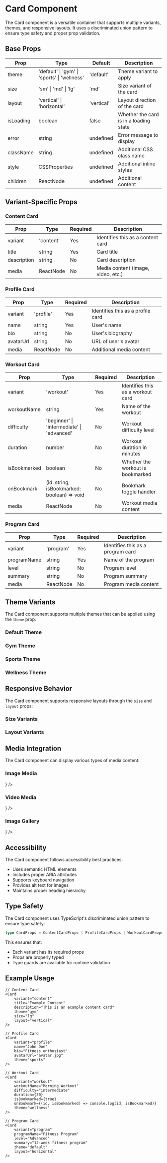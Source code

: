 
<Meta title="Components/Card" component={Card} />

# Card Component

The Card component is a versatile container that supports multiple variants, themes, and responsive layouts. It uses a discriminated union pattern to ensure type safety and proper prop validation.

## Base Props

| Prop | Type | Default | Description |
|------|------|---------|-------------|
| theme | 'default' \| 'gym' \| 'sports' \| 'wellness' | 'default' | Theme variant to apply |
| size | 'sm' \| 'md' \| 'lg' | 'md' | Size variant of the card |
| layout | 'vertical' \| 'horizontal' | 'vertical' | Layout direction of the card |
| isLoading | boolean | false | Whether the card is in a loading state |
| error | string | undefined | Error message to display |
| className | string | undefined | Additional CSS class name |
| style | CSSProperties | undefined | Additional inline styles |
| children | ReactNode | undefined | Additional content |

## Variant-Specific Props

### Content Card
| Prop | Type | Required | Description |
|------|------|----------|-------------|
| variant | 'content' | Yes | Identifies this as a content card |
| title | string | Yes | Card title |
| description | string | No | Card description |
| media | ReactNode | No | Media content (image, video, etc.) |

### Profile Card
| Prop | Type | Required | Description |
|------|------|----------|-------------|
| variant | 'profile' | Yes | Identifies this as a profile card |
| name | string | Yes | User's name |
| bio | string | No | User's biography |
| avatarUrl | string | No | URL of user's avatar |
| media | ReactNode | No | Additional media content |

### Workout Card
| Prop | Type | Required | Description |
|------|------|----------|-------------|
| variant | 'workout' | Yes | Identifies this as a workout card |
| workoutName | string | Yes | Name of the workout |
| difficulty | 'beginner' \| 'intermediate' \| 'advanced' | No | Workout difficulty level |
| duration | number | No | Workout duration in minutes |
| isBookmarked | boolean | No | Whether the workout is bookmarked |
| onBookmark | (id: string, isBookmarked: boolean) => void | No | Bookmark toggle handler |
| media | ReactNode | No | Workout media content |

### Program Card
| Prop | Type | Required | Description |
|------|------|----------|-------------|
| variant | 'program' | Yes | Identifies this as a program card |
| programName | string | Yes | Name of the program |
| level | string | No | Program level |
| summary | string | No | Program summary |
| media | ReactNode | No | Program media content |

## Theme Variants

The Card component supports multiple themes that can be applied using the `theme` prop:

### Default Theme
<Story name="DefaultTheme">
    <Card
        variant="content"
        title="Default Theme"
        description="This is a card with the default theme"
    />
</Story>

### Gym Theme
<Story name="GymTheme">
    <Card
        variant="content"
        title="Gym Theme"
        description="This is a card with the gym theme"
        theme="gym"
    />
</Story>

### Sports Theme
<Story name="SportsTheme">
    <Card
        variant="content"
        title="Sports Theme"
        description="This is a card with the sports theme"
        theme="sports"
    />
</Story>

### Wellness Theme
<Story name="WellnessTheme">
    <Card
        variant="content"
        title="Wellness Theme"
        description="This is a card with the wellness theme"
        theme="wellness"
    />
</Story>

## Responsive Behavior

The Card component supports responsive layouts through the `size` and `layout` props:

### Size Variants
<Story name="SizeVariants">
    <div style={{ display: 'flex', gap: '1rem' }}>
        <Card
            variant="content"
            title="Small Card"
            description="This is a small card"
            size="sm"
        />
        <Card
            variant="content"
            title="Medium Card"
            description="This is a medium card"
            size="md"
        />
        <Card
            variant="content"
            title="Large Card"
            description="This is a large card"
            size="lg"
        />
    </div>
</Story>

### Layout Variants
<Story name="LayoutVariants">
    <div style={{ display: 'flex', flexDirection: 'column', gap: '1rem' }}>
        <Card
            variant="content"
            title="Vertical Layout"
            description="This is a card with vertical layout"
            layout="vertical"
        />
        <Card
            variant="content"
            title="Horizontal Layout"
            description="This is a card with horizontal layout"
            layout="horizontal"
        />
    </div>
</Story>

## Media Integration

The Card component can display various types of media content:

### Image Media
<Story name="ImageMedia">
    <Card
        variant="content"
        title="Image Card"
        description="This card contains an image"
        media={
            <Media
                variant="image"
                src="https://example.com/image.jpg"
                alt="Example Image"
            />
        }
    />
</Story>

### Video Media
<Story name="VideoMedia">
    <Card
        variant="content"
        title="Video Card"
        description="This card contains a video"
        media={
            <Media
                variant="video"
                src="https://example.com/video.mp4"
                poster="https://example.com/poster.jpg"
                controls
            />
        }
    />
</Story>

### Image Gallery
<Story name="ImageGallery">
    <Card
        variant="content"
        title="Gallery Card"
        description="This card contains an image gallery"
        media={
            <Media
                variant="imageGallery"
                images={[
                    { src: 'https://example.com/image1.jpg', alt: 'Image 1' },
                    { src: 'https://example.com/image2.jpg', alt: 'Image 2' }
                ]}
            />
        }
    />
</Story>

## Accessibility

The Card component follows accessibility best practices:

- Uses semantic HTML elements
- Includes proper ARIA attributes
- Supports keyboard navigation
- Provides alt text for images
- Maintains proper heading hierarchy

## Type Safety

The Card component uses TypeScript's discriminated union pattern to ensure type safety:

```typescript
type CardProps = ContentCardProps | ProfileCardProps | WorkoutCardProps | ProgramCardProps;
```

This ensures that:
- Each variant has its required props
- Props are properly typed
- Type guards are available for runtime validation

## Example Usage

```tsx
// Content Card
<Card
    variant="content"
    title="Example Content"
    description="This is an example content card"
    theme="gym"
    size="lg"
    layout="vertical"
/>

// Profile Card
<Card
    variant="profile"
    name="John Doe"
    bio="Fitness enthusiast"
    avatarUrl="avatar.jpg"
    theme="sports"
/>

// Workout Card
<Card
    variant="workout"
    workoutName="Morning Workout"
    difficulty="intermediate"
    duration={30}
    isBookmarked={true}
    onBookmark={(id, isBookmarked) => console.log(id, isBookmarked)}
    theme="wellness"
/>

// Program Card
<Card
    variant="program"
    programName="Fitness Program"
    level="Advanced"
    summary="12-week fitness program"
    theme="default"
    layout="horizontal"
/>
``` 